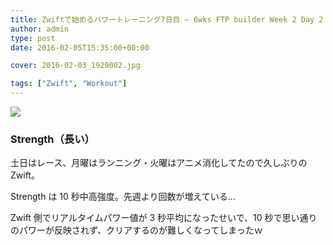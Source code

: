 ---
title: Zwiftで始めるパワートレーニング7日目 – 6wks FTP builder Week 2 Day 2
author: admin
type: post
date: 2016-02-05T15:35:00+00:00

cover: 2016-02-03_1929002.jpg

tags: ["Zwift", "Workout"]
---

<img border="0" src="./2016-02-03_1929002.jpg" />

### Strength（長い）

土日はレース、月曜はランニング・火曜はアニメ消化してたので久しぶりの Zwift。

Strength は 10 秒中高強度。先週より回数が増えている…

Zwift 側でリアルタイムパワー値が 3 秒平均になったせいで、10 秒で思い通りのパワーが反映されず、クリアするのが難しくなってしまったｗ

<LinkBox isAmazonLink url="https://www.amazon.co.jp/dp/4528011646/" />

